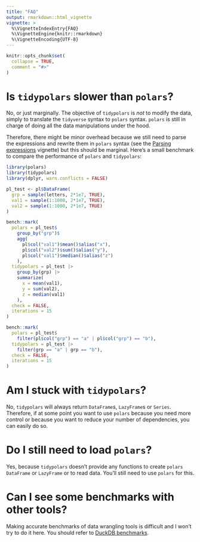 ---
title: "FAQ"
output: rmarkdown::html_vignette
vignette: >
  %\VignetteIndexEntry{FAQ}
  %\VignetteEngine{knitr::rmarkdown}
  %\VignetteEncoding{UTF-8}
---

```{r, include = FALSE}
knitr::opts_chunk$set(
  collapse = TRUE,
  comment = "#>"
)
```

# Is `tidypolars` slower than `polars`?

No, or just marginally. The objective of `tidypolars` is *not* to modify the
data, simply to translate the `tidyverse` syntax to `polars` syntax. `polars`
is still in charge of doing all the data manipulations under the hood.

Therefore, there might be minor overhead because we still need to parse the 
expressions and rewrite them in `polars` syntax (see the [Parsing expressions](https://tidypolars.etiennebacher.com/articles/parsing-expressions.html)
vignette) but this should be marginal. Here's a small benchmark to compare the
performance of `polars` and `tidypolars`:

```{r}
library(polars)
library(tidypolars)
library(dplyr, warn.conflicts = FALSE)

pl_test <- pl$DataFrame(
  grp = sample(letters, 2*1e7, TRUE),
  val1 = sample(1:1000, 2*1e7, TRUE),
  val2 = sample(1:1000, 2*1e7, TRUE)
)

bench::mark(
  polars = pl_test$
    group_by("grp")$
    agg(
      pl$col("val1")$mean()$alias("x"), 
      pl$col("val2")$sum()$alias("y"),
      pl$col("val1")$median()$alias("z")
    ),
  tidypolars = pl_test |> 
    group_by(grp) |> 
    summarize(
      x = mean(val1),
      y = sum(val2),
      z = median(val1)
    ),
  check = FALSE,
  iterations = 15
)

bench::mark(
  polars = pl_test$
    filter(pl$col("grp") == "a" | pl$col("grp") == "b"),
  tidypolars = pl_test |> 
    filter(grp == "a" | grp == "b"),
  check = FALSE,
  iterations = 15
)
```

# Am I stuck with `tidypolars`?

No, `tidypolars` will always return `DataFrame`s, `LazyFrame`s or `Series`.
Therefore, if at some point you want to use `polars` because you need more
control or because you want to reduce your number of dependencies, you can
easily do so.

# Do I still need to load `polars`?

Yes, because `tidypolars` doesn't provide any functions to create `polars`
`DataFrame` or `LazyFrame` or to read data. You'll still need to use `polars`
for this.


# Can I see some benchmarks with other tools?

Making accurate benchmarks of data wrangling tools is difficult and I won't try
to do it here. You should refer to [DuckDB benchmarks](https://duckdblabs.github.io/db-benchmark/).
